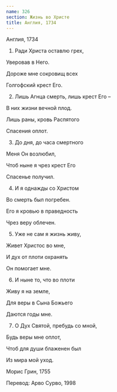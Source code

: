 ```yaml
---
name: 326
section: Жизнь во Христе
title: Англия, 1734
---
```

Англия, 1734


1. Ради Христа оставлю грех,

Уверовав в Него.

Дороже мне сокровищ всех

Голгофский крест Его.


2. Лишь Агнца смерть, лишь крест Его –

В них жизни вечной плод.

Лишь раны, кровь Распятого

Спасения оплот.


3. До дня, до часа смертного

Меня Он возлюбил,

Чтоб ныне я чрез крест Его

Спасенье получил.


4. И я однажды со Христом

Во смерть был погребен.

Его я кровью в праведность

Чрез веру облечен.


5. Уже не сам я жизнь живу,

Живет Христос во мне,

И дух от плоти охранять

Он помогает мне.


6. И ныне то, что во плоти

Живу я на земле,

Для веры в Сына Божьего

Даются годы мне.


7. О Дух Святой, пребудь со мной,

Будь веры мне оплот,

Чтоб для души блаженен был

Из мира мой уход.


Морис Грин, 1755

Перевод: Арво Сурво, 1998
